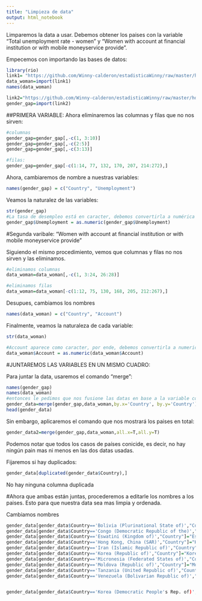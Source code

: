 ```yaml
---
title: "Limpieza de data"
output: html_notebook
---
```


Limparemos la data a usar. Debemos obtener los paises con la variable "Total unemployment rate - women" y "Women with account at financial institution or with mobile moneyservice provide".

Empecemos con importando las bases de datos:

```r
library(rio)
link1= "https://github.com/Winny-calderon/estadisticaWinny/raw/master/hdro_statistical_data_dashboard_3.xlsx"
data_woman=import(link1)
names(data_woman)

link2="https://github.com/Winny-calderon/estadisticaWinny/raw/master/hdro_statistical_data_dashboard_2.xlsx"
gender_gap=import(link2)
```

##PRIMERA VARIABLE:
Ahora eliminaremos las columnas y filas que no nos sirven:
```r
#columnas
gender_gap=gender_gap[,-c(1, 3:10)]
gender_gap=gender_gap[,-c(2:5)]
gender_gap=gender_gap[,-c(3:13)]

#filas:
gender_gap=gender_gap[-c(1:14, 77, 132, 170, 207, 214:272),]


```

Ahora, cambiaremos de nombre a nuestras variables:
```r
names(gender_gap) = c("Country", "Unemployment")

```

Veamos la naturalez de las variables:
```r
str(gender_gap)
#La tasa de desempleo está en caracter, debemos convertirla a numérica
gender_gap$Unemployment = as.numeric(gender_gap$Unemployment)
```


#Segunda varibale: "Women with account at financial institution or with mobile moneyservice provide"

Siguiendo el mismo procedimiento, vemos que columnas y filas no nos sirven y las eliminamos. 
```r
#eliminamos columnas
data_woman=data_woman[,-c(1, 3:24, 26:28)]

#eliminamos filas
data_woman=data_woman[-c(1:12, 75, 130, 168, 205, 212:267),]
```

Desupues, cambiamos los nombres
```r
names(data_woman) = c("Country", "Account")
```

Finalmente, veamos la naturaleza de cada variable:
```r
str(data_woman) 

#Account aparece como caracter, por ende, debemos convertirla a numerica
data_woman$Account = as.numeric(data_woman$Account)
```



#JUNTAREMOS LAS VARIABLES EN UN MISMO CUADRO:

Para juntar la data, usaremos el comando "merge":
```r
names(gender_gap)
names(data_woman)
#entonces le pedimos que nos fusione las datas en base a la variable común: Country
gender_data=merge(gender_gap,data_woman,by.x='Country', by.y='Country') 
head(gender_data)
```
Sin embargo, aplicaremos el comando que nos mostrará los paises en total:
```r
gender_data2=merge(gender_gap,data_woman,all.x=T,all.y=T)
```

Podemos notar que todos los casos de países conicide, es decir, no hay ningún pain mas ni menos en las dos datas usadas.

Fijaremos si hay duplicados:
```r
gender_data[duplicated(gender_data$Country),]
```
No hay ninguna columna duplicada



#Ahora que ambas están juntas, procederemos a editarle los nombres a los paises. Esto para que nuestra data sea mas limpia y ordenada.

Cambiamos nombres
```r
gender_data[gender_data$Country=='Bolivia (Plurinational State of)',"Country"]="Bolivia, Plurinational State of"
gender_data[gender_data$Country=='Congo (Democratic Republic of the)',"Country"]="Congo, Democratic Republic of the"
gender_data[gender_data$Country=='Eswatini (Kingdom of)',"Country"]="Eswatini, Kingdom of"
gender_data[gender_data$Country=='Hong Kong, China (SAR)',"Country"]="Hong Kong, China"
gender_data[gender_data$Country=='Iran (Islamic Republic of)',"Country"]="Iran, Islamic Republic of"
gender_data[gender_data$Country=='Korea (Republic of)',"Country"]="Korea, Republic of"
gender_data[gender_data$Country=='Micronesia (Federated States of)',"Country"]="Micronesia, Federated States of"
gender_data[gender_data$Country=='Moldova (Republic of)',"Country"]="Moldova, Republic of"
gender_data[gender_data$Country=='Tanzania (United Republic of)',"Country"]="Tanzania, United Republic of"
gender_data[gender_data$Country=='Venezuela (Bolivarian Republic of)',"Country"]="Venezuela, Bolivarian Republic of"


gender_data[gender_data$Country=='Korea (Democratic People's Rep. of)',"Country"]="Korea, Democratic People's Rep. of"


```



